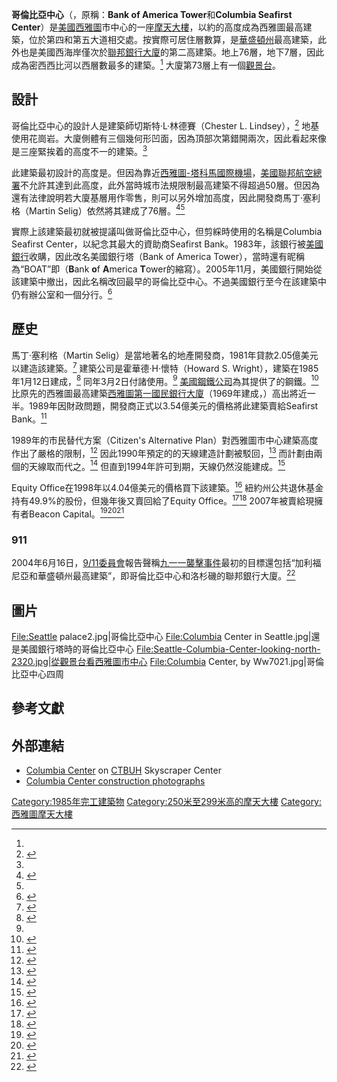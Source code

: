 {{Infobox building
| name               = 哥倫比亞中心
| image              = Columbia center from smith tower.jpg
| image_size         = 250px
| caption            = 從[[史密斯塔|史密斯塔]]看哥倫比亞中心，2007年8月
| former_names       = Bank of America Tower<br>Columbia Seafirst Center
| location           = {{USA}}[[西雅圖|西雅圖]]第五大道701號
| latd               = 47.60453
| longd              = -122.33069
| iso_region         = US-WA
| coordinates_display= title
| start_date         = 1982年
| completion_date    = 1985年1月12日
| opened_date        = 1985年3月2日
| building_type      = 商業辦公樓
| architectural      = {{convert|294.8|m}}
| tip (antenna)       = {{convert|353.8|m}}
| roof               = {{convert|284.2|m}}
| observatory        = {{convert|275|m}}
| floor_count        = 76層地上 <br>7層地下
| elevator_count     = 46
| cost               = {{US$|2億}}
| floor_area         = {{convert|1538000|sqft}}
| architect          = Chester Lindsey Architects
| structural_engineer= Magnusson Klemencic Associates
| main_contractor    = Howard S. Wright Construction
| developer          = Martin Selig
| owner              = Beacon Capital
| management         =
| references         = <ref name=emporis>{{emporis|119427}}</ref><ref>{{skyscraperpage|52}}</ref><ref>{{structurae|s0008027}}</ref><ref name=skyscraperCenter>{{cite web |url=http://skyscrapercenter.com/seattle/columbia-center/ |title=Columbia Center |work=The Skyscraper Center |publisher=Council on Tall Buildings and Urban Habitat |deadurl=yes |archiveurl=https://web.archive.org/web/20131201043052/http://skyscrapercenter.com/seattle/columbia-center |archivedate=2013-12-01 |accessdate=2013-12-28 }}</ref>
}}

'''哥倫比亞中心'''（{{lang-en|'''Columbia Center'''}}，原稱：'''Bank of America Tower'''和'''Columbia Seafirst Center'''）是[[美國|美國]][[西雅圖|西雅圖]]市中心的一座[[摩天大樓|摩天大樓]]，以約{{convert|284.2|m}}的高度成為西雅圖最高建築，位於第四和第五大道相交處。按實際可居住層數算，是[[華盛頓州|華盛頓州]]最高建築，此外也是美國西海岸僅次於[[聯邦銀行大廈|聯邦銀行大廈]]的第二高建築。地上76層，地下7層，因此成為密西西比河以西層數最多的建築。<ref name="emporis"/> 大廈第73層上有一個[[觀景台|觀景台]]。

==設計==

哥倫比亞中心的設計人是建築師切斯特·L·林德賽（Chester L. Lindsey），<ref name="Lindsey obit">{{cite news |url=http://www.seattlepi.com/news/article/Chester-Lindsey-dead-at-76-Architect-changed-1122076.php |title=Chester Lindsey dead at 76: Architect changed look of Seattle's skyline |author=Susan Phinney |date=August 18, 2003 |newspaper=Seattle Post-Intelligencer |accessdate=2013-12-28 |archive-date=2019-05-17 |archive-url=https://web.archive.org/web/20190517030201/https://www.seattlepi.com/news/article/Chester-Lindsey-dead-at-76-Architect-changed-1122076.php |dead-url=no }}</ref> 地基使用花崗岩。大廈側體有三個幾何形凹面，因為頂部次第錯開兩次，因此看起來像是三座緊挨着的高度不一的建築。<ref name="Howard S. Wright" />

此建築最初設計的高度是{{convert|306.5|m}}。但因為靠近[[西雅圖-塔科馬國際機場|西雅圖-塔科馬國際機場]]，[[美國聯邦航空總署|美國聯邦航空總署]]不允許其達到此高度，此外當時城市法規限制最高建築不得超過50層。但因為還有法律說明若大廈基層用作零售，則可以另外增加高度，因此開發商馬丁·塞利格（Martin Selig）依然將其建成了76層。<ref>{{cite news |title=Building towers over Seattle |date=May 3, 1984 |newspaper=Anchorage Daily News |agency=UPI |author=Terry Finn |url=http://news.google.com/newspapers?id=8B8fAAAAIBAJ&sjid=facEAAAAIBAJ&pg=1536,1141837&dq=columbia-center+land-use+loophole&hl=en}}</ref><ref name="Egan 1986" />

實際上該建築最初就被提議叫做哥倫比亞中心，但剪綵時使用的名稱是Columbia Seafirst Center，以紀念其最大的資助商Seafirst Bank。1983年，該銀行被[[美國銀行|美國銀行]]收購，因此改名美國銀行塔（Bank of America Tower），當時還有昵稱為“BOAT”即（'''B'''ank '''o'''f '''A'''merica '''T'''ower的縮寫）。2005年11月，美國銀行開始從該建築中撤出，因此名稱改回最早的哥倫比亞中心。不過美國銀行至今在該建築中仍有辦公室和一個分行。<ref name="naming">{{cite news |url=http://seattletimes.nwsource.com/html/businesstechnology/2002638565_columbiatower22.html |title=Region's loftiest building renamed |date=November 22, 2005 |author=Tom Boyer |newspaper=Seattle Times |accessdate=2013-12-28 |archive-date=2005-11-30 |archive-url=https://web.archive.org/web/20051130082143/http://seattletimes.nwsource.com/html/businesstechnology/2002638565_columbiatower22.html |dead-url=no }}</ref>

==歷史==

馬丁·塞利格（Martin Selig）是當地著名的地產開發商，1981年貸款2.05億美元以建造該建築。<ref name="Egan 1986">{{cite news |url=http://www.nytimes.com/1986/06/29/realestate/focus-seattle-creating-an-office-empire.html?pagewanted=all |title=Creating An Office Empire |date=June 29, 1986 |author=Timothy Egan |work=The New York Times |accessdate=2013-12-28 |archive-date=2019-05-19 |archive-url=https://web.archive.org/web/20190519062339/https://www.nytimes.com/1986/06/29/realestate/focus-seattle-creating-an-office-empire.html?pagewanted=all |dead-url=no }}</ref> 建築公司是霍華德·H·懷特（Howard S. Wright），建築在1985年1月12日建成，<ref name="Howard S. Wright">{{cite web |url=http://www.howardswright.com/projects/detail/bank-of-america-tower-formerly-columbia-seafirst-tower/ |title=Bank of America Tower (formerly Columbia Seafirst Tower) |publisher=Howard S. Wright |accessdate=June 13, 2012 |deadurl=yes |archiveurl=https://web.archive.org/web/20160116181007/http://www.howardswright.com/projects/detail/bank-of-america-tower-formerly-columbia-seafirst-tower/ |archivedate=2016年1月16日 }}</ref> 同年3月2日付諸使用。<ref name="Lindsey obit" /> [[美國鋼鐵公司|美國鋼鐵公司]]為其提供了{{convert|16,000|ST|MT}}的鋼鐵。<ref>{{cite news |url=http://www.nytimes.com/1983/02/26/business/us-steel-move-draws-fire.html |title=U.S. Steel Move Draws Fire |date=February 26, 1983 |agency=AP |accessdate=2013-12-28 |archive-date=2019-05-18 |archive-url=https://web.archive.org/web/20190518061743/https://www.nytimes.com/1983/02/26/business/us-steel-move-draws-fire.html |dead-url=no }}</ref> 比原先的西雅圖最高建築[[西雅圖第一國民銀行大廈|西雅圖第一國民銀行大廈]]（1969年建成，{{convert|630|ft|m}}）高出將近一半。1989年因財政問題，開發商正式以3.54億美元的價格將此建築賣給Seafirst Bank。<ref>{{cite news |url=http://articles.latimes.com/1989-11-20/business/fi-194_1_martin-selig |title=Selig Undaunted After Selling His Seattle Skyscraper |date=November 20, 1989 |newspaper=Los Angeles Times |author=Bill Dietrich |accessdate=2013-12-28 |archive-date=2017-06-13 |archive-url=https://web.archive.org/web/20170613201326/http://articles.latimes.com/1989-11-20/business/fi-194_1_martin-selig |dead-url=no }}</ref>

1989年的市民替代方案（Citizen's Alternative Plan）對西雅圖市中心建築高度作出了嚴格的限制，<ref>{{cite news |url=http://www.nytimes.com/1989/11/26/realestate/national-notebook-seattle-project-tailored-to-space-limits.html |title=Project Tailored To Space Limits |date=November 26, 1989 |author=Harriet King |newspaper=The New York Times |accessdate=2013-12-28 |archive-date=2019-05-16 |archive-url=https://web.archive.org/web/20190516214338/https://www.nytimes.com/1989/11/26/realestate/national-notebook-seattle-project-tailored-to-space-limits.html |dead-url=no }}</ref> 因此1990年預定的{{convert|300|ft|m}}的天線建造計劃被駁回，<ref>{{cite news |title=Height plan reduced on Seattle towers |date=August 7, 1984 |agency=UPI |url=http://news.google.com/newspapers?id=oUAeAAAAIBAJ&sjid=mMAEAAAAIBAJ&pg=6962,3986417&dq=columbia-seafirst-center&hl=en}}</ref> 而計劃由兩個{{convert|192|ft|m}}的天線取而代之。<ref name="antennas">{{cite news |url=http://community.seattletimes.nwsource.com/archive/?date=19900105&slug=1049301 |title=Tallest Building To Reach Higher -- City Issues Permit For Seafirst Antennas |date=January 5, 1990 |author=Robert T. Nelson |newspaper=Seattle Times |accessdate=2013-12-28 |archive-date=2018-02-24 |archive-url=https://web.archive.org/web/20180224052931/http://community.seattletimes.nwsource.com/archive/?date=19900105&slug=1049301 |dead-url=no }}</ref> 但直到1994年許可到期，天線仍然沒能建成。<ref>{{cite news |url=http://www.bizjournals.com/seattle/stories/1999/08/02/daily18.html |title=Taller antennas sought for Columbia Center |date=August 6, 1999 |newspaper=Puget Sound Business Journal |accessdate=2013-12-28 |archive-date=2014-02-03 |archive-url=https://web.archive.org/web/20140203033139/http://www.bizjournals.com/seattle/stories/1999/08/02/daily18.html |dead-url=no }}</ref>

Equity Office在1998年以4.04億美元的價格買下該建築。<ref>{{cite news |url=http://www.seattlepi.com/business/article/Interested-in-share-of-76-story-tower-1217207.php |title=Interested in share of 76-story tower? |author=Andrea James |date=October 13, 2006 |newspaper=Seattle Post-Intelligencer |accessdate=2013-12-28 |archive-date=2019-05-16 |archive-url=https://web.archive.org/web/20190516070356/https://www.seattlepi.com/business/article/Interested-in-share-of-76-story-tower-1217207.php |dead-url=no }}</ref> 紐約州公共退休基金持有49.9%的股份，但幾年後又賣回給了Equity Office。<ref>{{cite news |url=http://community.seattletimes.nwsource.com/archive/?date=20061013&slug=columbia13 |title=Pension fund puts stake in Columbia Center up for sale |author=Amy Martinez |date=October 13, 2006 |newspaper=Seattle Times |accessdate=2013-12-28 |archive-date=2016-12-02 |archive-url=https://web.archive.org/web/20161202101433/http://community.seattletimes.nwsource.com/archive/?date=20061013&slug=columbia13 |dead-url=no }}</ref><ref>{{cite news |url=http://www.costar.com/News/Article/EOP-Pares-Portfolio-Before-Sale-To-Blackstone/85748 |title=EOP Pares Portfolio Before Sale To Blackstone |date=January 9, 2007 |author=Jillian Ambroz |publisher=CoStar |accessdate=2013-12-28 |archive-date=2018-02-24 |archive-url=https://web.archive.org/web/20180224113038/http://www.costar.com/News/Article/EOP-Pares-Portfolio-Before-Sale-To-Blackstone/85748 |dead-url=yes }}</ref> 2007年被賣給現擁有者Beacon Capital。<ref>{{cite news |url=http://www.costar.com/News/Article/Blackstone-Completes-Seattle-Sale-to-Beacon/89530 |title=Blackstone Completes Seattle Sale to Beacon |date=May 2, 2007 |author=Kiran Umapathy |publisher=CoStar |accessdate=2013-12-28 |archive-date=2018-02-24 |archive-url=https://web.archive.org/web/20180224113134/http://www.costar.com/News/Article/Blackstone-Completes-Seattle-Sale-to-Beacon/89530 |dead-url=yes }}</ref><ref>{{cite news |url=http://seattletimes.nwsource.com/html/businesstechnology/2011431935_columbia25.html |title=Columbia Center misses mortgage payment |date=March 24, 2010 |author=Eric Pryne |newspaper=Seattle Times |accessdate=2013-12-28 |archive-date=2012-07-02 |archive-url=https://web.archive.org/web/20120702230344/http://seattletimes.nwsource.com/html/businesstechnology/2011431935_columbia25.html |dead-url=no }}</ref><ref>{{cite web |url=http://beaconcapital.com//currentportfolio.php |title=Current Portfolio |publisher=Beacon Capital Partners |accessdate=June 12, 2012 |deadurl=yes |archiveurl=https://web.archive.org/web/20121022105951/http://beaconcapital.com/currentportfolio.php |archivedate=2012年10月22日 |df= }}</ref>

===911===

2004年6月16日，[[9/11委員會|9/11委員會]]報告聲稱[[九一一襲擊事件|九一一襲擊事件]]最初的目標還包括“加利福尼亞和華盛頓州最高建築”，即哥倫比亞中心和洛杉磯的聯邦銀行大廈。<ref>{{cite paper | author= | title=Outline of the 9-11 Plot, Staff Statement No. 16, | page=13 | format= | publisher=National Commission on Terrorist Attacks | url=http://www.9-11commission.gov/staff_statements/staff_statement_16.pdf | date=16 June 2004 | accessdate=10 June 2012 | archive-date=2020-03-20 | archive-url=https://web.archive.org/web/20200320032738/https://9-11commission.gov/staff_statements/staff_statement_16.pdf | dead-url=yes }}</ref>

==圖片==
<gallery>
File:Seattle palace2.jpg|哥倫比亞中心
File:Columbia Center in Seattle.jpg|還是美國銀行塔時的哥倫比亞中心
File:Seattle-Columbia-Center-looking-north-2320.jpg|從觀景台看[[西雅圖市中心|西雅圖市中心]]
File:Columbia Center, by Ww7021.jpg|哥倫比亞中心四周
</gallery>

==參考文獻==
{{Reflist|2}}

==外部連結==
{{commons category|Columbia Center}}
* [https://web.archive.org/web/20131201043052/http://skyscrapercenter.com/seattle/columbia-center Columbia Center] on [[CTBUH|CTBUH]] Skyscraper Center
* [http://www.openmondays.com/colcen.html Columbia Center construction photographs ]{{Wayback|url=http://www.openmondays.com/colcen.html |date=20150506194439 }}

[[Category:1985年完工建築物|Category:1985年完工建築物]]
[[Category:250米至299米高的摩天大樓|Category:250米至299米高的摩天大樓]]
[[Category:西雅圖摩天大樓|Category:西雅圖摩天大樓]]